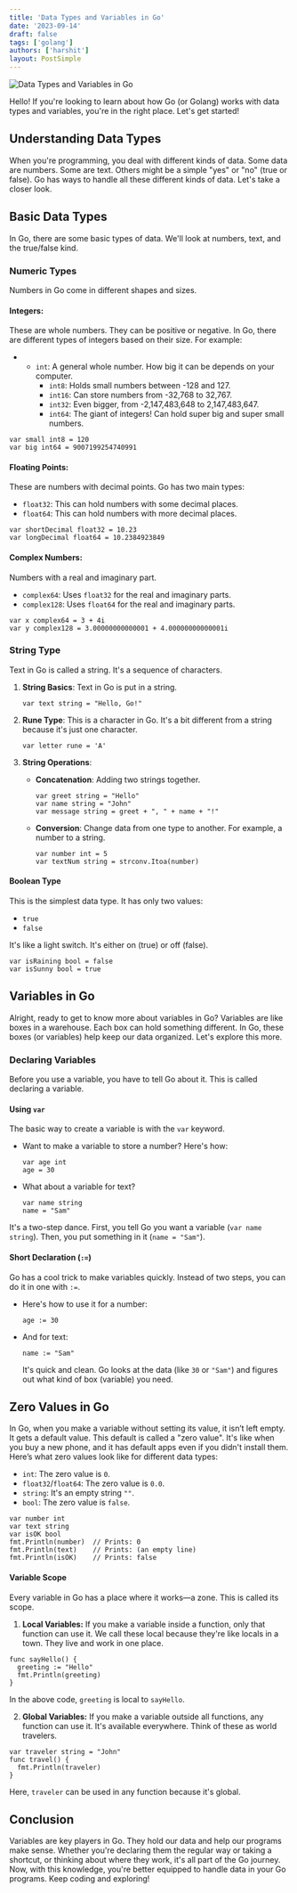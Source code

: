 ```yaml
---
title: 'Data Types and Variables in Go'
date: '2023-09-14'
draft: false
tags: ['golang']
authors: ['harshit']
layout: PostSimple
---
```


![Data Types and Variables in Go](/static/images/blog/Data-Types-and-Variables-in-Go.png)

Hello! If you're looking to learn about how Go (or Golang) works with data types and variables, you're in the right place. Let's get started!

## **Understanding Data Types**

When you're programming, you deal with different kinds of data. Some data are numbers. Some are text. Others might be a simple "yes" or "no" (true or false). Go has ways to handle all these different kinds of data. Let's take a closer look.

## **Basic Data Types**

In Go, there are some basic types of data. We'll look at numbers, text, and the true/false kind.

### **Numeric Types**

Numbers in Go come in different shapes and sizes.

#### **Integers:**

These are whole numbers. They can be positive or negative. In Go, there are different types of integers based on their size. For example:

- - `int`: A general whole number. How big it can be depends on your computer.
    - `int8`: Holds small numbers between -128 and 127.
    - `int16`: Can store numbers from -32,768 to 32,767.
    - `int32`: Even bigger, from -2,147,483,648 to 2,147,483,647.
    - `int64`: The giant of integers! Can hold super big and super small numbers.

```
var small int8 = 120
var big int64 = 9007199254740991
```

#### **Floating Points:**

These are numbers with decimal points. Go has two main types:

- `float32`: This can hold numbers with some decimal places.
- `float64`: This can hold numbers with more decimal places.

```
var shortDecimal float32 = 10.23
var longDecimal float64 = 10.2384923849
```

#### **Complex Numbers**:

Numbers with a real and imaginary part.

- `complex64`: Uses `float32` for the real and imaginary parts.
- `complex128`: Uses `float64` for the real and imaginary parts.

```
var x complex64 = 3 + 4i
var y complex128 = 3.00000000000001 + 4.00000000000001i
```

### **String Type**

Text in Go is called a string. It's a sequence of characters.

1. **String Basics**: Text in Go is put in a string.

   ```
   var text string = "Hello, Go!"
   ```

2. **Rune Type**: This is a character in Go. It's a bit different from a string because it's just one character.

   ```
   var letter rune = 'A'
   ```

3. **String Operations**:
   - **Concatenation**: Adding two strings together.
     ```
     var greet string = "Hello"
     var name string = "John"
     var message string = greet + ", " + name + "!"
     ```
   - **Conversion**: Change data from one type to another. For example, a number to a string.
     ```
     var number int = 5
     var textNum string = strconv.Itoa(number)
     ```

#### **Boolean Type**

This is the simplest data type. It has only two values:

- `true`
- `false`

It's like a light switch. It's either on (true) or off (false).

```
var isRaining bool = false
var isSunny bool = true
```

## **Variables in Go**

Alright, ready to get to know more about variables in Go? Variables are like boxes in a warehouse. Each box can hold something different. In Go, these boxes (or variables) help keep our data organized. Let's explore this more.

### **Declaring Variables**

Before you use a variable, you have to tell Go about it. This is called declaring a variable.

#### **Using `var`**

The basic way to create a variable is with the `var` keyword.

- Want to make a variable to store a number? Here's how:
  ```
  var age int
  age = 30
  ```
- What about a variable for text?
  ```
  var name string
  name = "Sam"
  ```

It's a two-step dance. First, you tell Go you want a variable (`var name string`). Then, you put something in it (`name = "Sam"`).

#### **Short Declaration (`:=`)**

Go has a cool trick to make variables quickly. Instead of two steps, you can do it in one with `:=`.

- Here's how to use it for a number:
  ```
  age := 30
  ```
- And for text:
  ```
  name := "Sam"
  ```
  It's quick and clean. Go looks at the data (like `30` or `"Sam"`) and figures out what kind of box (variable) you need.

## **Zero Values in Go**

In Go, when you make a variable without setting its value, it isn’t left empty. It gets a default value. This default is called a "zero value". It's like when you buy a new phone, and it has default apps even if you didn't install them. Here’s what zero values look like for different data types:

- `int`: The zero value is `0`.
- `float32`/`float64`: The zero value is `0.0`.
- `string`: It's an empty string `""`.
- `bool`: The zero value is `false`.

```
var number int
var text string
var isOK bool
fmt.Println(number)  // Prints: 0
fmt.Println(text)    // Prints: (an empty line)
fmt.Println(isOK)    // Prints: false
```

#### **Variable Scope**

Every variable in Go has a place where it works—a zone. This is called its scope.

1. **Local Variables:** If you make a variable inside a function, only that function can use it. We call these local because they're like locals in a town. They live and work in one place.

```
func sayHello() {
  greeting := "Hello"
  fmt.Println(greeting)
}
```

In the above code, `greeting` is local to `sayHello`.

2. **Global Variables:** If you make a variable outside all functions, any function can use it. It's available everywhere. Think of these as world travelers.

```
var traveler string = "John"
func travel() {
  fmt.Println(traveler)
}
```

Here, `traveler` can be used in any function because it's global.

## **Conclusion**

Variables are key players in Go. They hold our data and help our programs make sense. Whether you're declaring them the regular way or taking a shortcut, or thinking about where they work, it's all part of the Go journey. Now, with this knowledge, you're better equipped to handle data in your Go programs. Keep coding and exploring!

